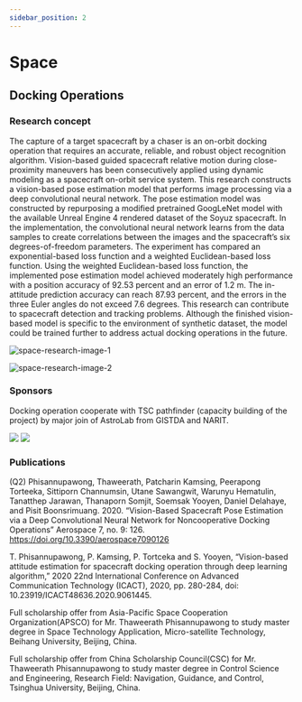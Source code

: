 ```yaml
---
sidebar_position: 2 
---
```


# Space

## Docking Operations 

### Research concept

The capture of a target spacecraft by a chaser is an on-orbit docking operation that requires an accurate, reliable, and robust object recognition algorithm. Vision-based guided spacecraft relative motion during close-proximity maneuvers has been consecutively applied using dynamic modeling as a spacecraft on-orbit service system. This research constructs a vision-based pose estimation model that performs image processing via a deep convolutional neural network. The pose estimation model was constructed by repurposing a modified pretrained GoogLeNet model with the available Unreal Engine 4 rendered dataset of the Soyuz spacecraft. 
In the implementation, the convolutional neural network learns from the data samples to create correlations between the images and the spacecraft’s six degrees-of-freedom parameters. The experiment has compared an exponential-based loss function and a weighted Euclidean-based loss function. Using the weighted Euclidean-based loss function, the implemented pose estimation model achieved moderately high performance with a position accuracy of 92.53 percent and an error of 1.2 m. The in-attitude prediction accuracy can reach 87.93 percent, and the errors in the three Euler angles do not exceed 7.6 degrees. This research can contribute to spacecraft detection and tracking problems. Although the finished vision-based model is specific to the environment of synthetic dataset, the model could be trained further to address actual docking operations in the future.

<div style={{textAlign: 'center'}}>

![space-research-image-1](/space/1.png)

</div>

![space-research-image-2](/space/2.gif)


### Sponsors

Docking operation cooperate with TSC pathfinder (capacity building of the project) by major join of AstroLab from GISTDA and NARIT.

<div style={{textAlign: 'center'}}>
  <img src="/space/3.png" style={{ width: '300px' }} />
  <img src="/space/4.jpg" style={{ width: '300px' }} />
</div>


### Publications

(Q2) Phisannupawong, Thaweerath, Patcharin Kamsing, Peerapong Torteeka, Sittiporn Channumsin, Utane Sawangwit, Warunyu Hematulin, Tanatthep Jarawan, Thanaporn Somjit, Soemsak Yooyen, Daniel Delahaye, and Pisit Boonsrimuang. 2020. “Vision-Based Spacecraft Pose Estimation via a Deep Convolutional Neural Network for Noncooperative Docking Operations” Aerospace 7, no. 9: 126. https://doi.org/10.3390/aerospace7090126

T. Phisannupawong, P. Kamsing, P. Tortceka and S. Yooyen, “Vision-based attitude estimation for spacecraft docking operation through deep learning algorithm,” 2020 22nd International Conference on Advanced Communication Technology (ICACT), 2020, pp. 280-284, doi: 10.23919/ICACT48636.2020.9061445.

Full scholarship offer from Asia-Pacific Space Cooperation Organization(APSCO) for Mr. Thaweerath Phisannupawong to study master degree in Space Technology Application, Micro-satellite Technology, Beihang University, Beijing, China.

Full scholarship offer from China Scholarship Council(CSC) for Mr. Thaweerath Phisannupawong to study master degree in Control Science and Engineering, Research Field: Navigation, Guidance, and Control, Tsinghua University, Beijing, China.